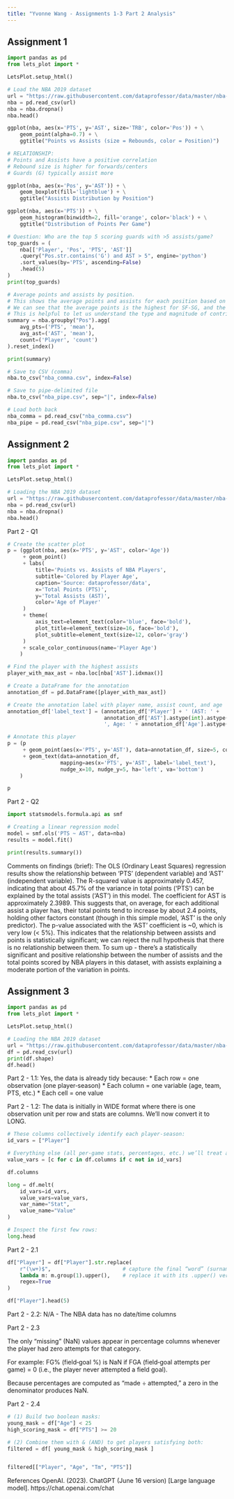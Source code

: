 ```yaml
---
title: "Yvonne Wang - Assignments 1-3 Part 2 Analysis"
---
```



## Assignment 1

```python
import pandas as pd
from lets_plot import *

LetsPlot.setup_html()

# Load the NBA 2019 dataset
url = "https://raw.githubusercontent.com/dataprofessor/data/master/nba-player-stats-2019.csv"
nba = pd.read_csv(url)
nba = nba.dropna()
nba.head()
```

```python
ggplot(nba, aes(x='PTS', y='AST', size='TRB', color='Pos')) + \
    geom_point(alpha=0.7) + \
    ggtitle("Points vs Assists (size = Rebounds, color = Position)")

# RELATIONSHIP:
# Points and Assists have a positive correlation
# Rebound size is higher for forwards/centers
# Guards (G) typically assist more
```

```python
ggplot(nba, aes(x='Pos', y='AST')) + \
    geom_boxplot(fill='lightblue') + \
    ggtitle("Assists Distribution by Position")

```

```python
ggplot(nba, aes(x='PTS')) + \
    geom_histogram(binwidth=2, fill='orange', color='black') + \
    ggtitle("Distribution of Points Per Game")

```

```python
# Question: Who are the top 5 scoring guards with >5 assists/game?
top_guards = (
    nba[['Player', 'Pos', 'PTS', 'AST']]
    .query("Pos.str.contains('G') and AST > 5", engine='python')
    .sort_values(by='PTS', ascending=False)
    .head(5)
)
print(top_guards)

```

```python
# Average points and assists by position.
# This shows the average points and assists for each position based on the dataset.
# We can see that the average points is the highest for SF-SG, and the average assists is the highest for PG. This is consistent with the roles in basketball.
# This is helpful to let us understand the type and magnitude of contribution in points and assists by position.
summary = nba.groupby("Pos").agg(
    avg_pts=('PTS', 'mean'),
    avg_ast=('AST', 'mean'),
    count=('Player', 'count')
).reset_index()

print(summary)

```

```python
# Save to CSV (comma)
nba.to_csv("nba_comma.csv", index=False)

# Save to pipe-delimited file
nba.to_csv("nba_pipe.csv", sep="|", index=False)

# Load both back
nba_comma = pd.read_csv("nba_comma.csv")
nba_pipe = pd.read_csv("nba_pipe.csv", sep="|")

```

## Assignment 2

```python
import pandas as pd
from lets_plot import *

LetsPlot.setup_html()

# Loading the NBA 2019 dataset
url = "https://raw.githubusercontent.com/dataprofessor/data/master/nba-player-stats-2019.csv"
nba = pd.read_csv(url)
nba = nba.dropna()
nba.head()
```

Part 2 - Q1

```python
# Create the scatter plot
p = (ggplot(nba, aes(x='PTS', y='AST', color='Age'))
     + geom_point()
     + labs(
         title='Points vs. Assists of NBA Players',
         subtitle='Colored by Player Age',
         caption='Source: dataprofessor/data',
         x='Total Points (PTS)',
         y='Total Assists (AST)',
         color='Age of Player'
     )
     + theme(
         axis_text=element_text(color='blue', face='bold'),
         plot_title=element_text(size=16, face='bold'),
         plot_subtitle=element_text(size=12, color='gray')
     )
     + scale_color_continuous(name='Player Age')
    )

# Find the player with the highest assists
player_with_max_ast = nba.loc[nba['AST'].idxmax()]

# Create a DataFrame for the annotation
annotation_df = pd.DataFrame([player_with_max_ast])

# Create the annotation label with player name, assist count, and age
annotation_df['label_text'] = (annotation_df['Player'] + ' (AST: ' +
                               annotation_df['AST'].astype(int).astype(str) +
                               ', Age: ' + annotation_df['Age'].astype(int).astype(str) + ')')

# Annotate this player
p = (p
     + geom_point(aes(x='PTS', y='AST'), data=annotation_df, size=5, color='red')
     + geom_text(data=annotation_df,
                 mapping=aes(x='PTS', y='AST', label='label_text'),
                 nudge_x=10, nudge_y=5, ha='left', va='bottom')
    )

p
```

Part 2 - Q2

```python
import statsmodels.formula.api as smf

# Creating a linear regression model
model = smf.ols('PTS ~ AST', data=nba)
results = model.fit()

print(results.summary())
```

Comments on findings (brief): The OLS (Ordinary Least Squares) regression results show the relationship between 'PTS' (dependent variable) and 'AST' (independent variable).
The R-squared value is approximately 0.457, indicating that about 45.7% of the variance in total points ('PTS') can be explained by the total assists ('AST') in this model.
The coefficient for AST is approximately 2.3989. This suggests that, on average, for each additional assist a player has, their total points tend to increase by about 2.4 points, holding other factors constant (though in this simple model, 'AST' is the only predictor).
The p-value associated with the 'AST' coefficient is ~0, which is very low (< 5%). This indicates that the relationship between assists and points is statistically significant; we can reject the null hypothesis that there is no relationship between them.
To sum up - there's a statistically significant and positive relationship between the number of assists and the total points scored by NBA players in this dataset, with assists explaining a moderate portion of the variation in points.


## Assignment 3
```python
import pandas as pd
from lets_plot import *

LetsPlot.setup_html()

# Loading the NBA 2019 dataset
url = "https://raw.githubusercontent.com/dataprofessor/data/master/nba-player-stats-2019.csv"
df = pd.read_csv(url)
print(df.shape)
df.head()
```

Part 2 - 1.1:
Yes, the data is already tidy because:
* Each row = one observation (one player‐season)
* Each column = one variable (age, team, PTS, etc.)
* Each cell = one value

Part 2 - 1.2: The data is initially in WIDE format where there is one observation unit per row and stats are columns. We'll now convert it to LONG.

```python
# These columns collectively identify each player‐season:
id_vars = ["Player"]

# Everything else (all per‐game stats, percentages, etc.) we’ll treat as measurement variables:
value_vars = [c for c in df.columns if c not in id_vars]

```

```python
df.columns
```

```python
long = df.melt(
    id_vars=id_vars,
    value_vars=value_vars,
    var_name="Stat",
    value_name="Value"
)

# Inspect the first few rows:
long.head

```

Part 2 - 2.1

```python
df["Player"] = df["Player"].str.replace(
    r"(\w+)$",                       # capture the final “word” (surname)
    lambda m: m.group(1).upper(),    # replace it with its .upper() version
    regex=True
)

df["Player"].head(5)
```

Part 2 - 2.2: N/A - The NBA data has no date/time columns

Part 2 - 2.3

The only “missing” (NaN) values appear in percentage columns whenever the player had zero attempts for that category. 

For example: FG% (field‐goal %) is NaN if FGA (field‐goal attempts per game) = 0 (i.e., the player never attempted a field goal).

Because percentages are computed as “made ÷ attempted,” a zero in the denominator produces NaN.

Part 2 - 2.4

```python
# (1) Build two boolean masks:
young_mask = df["Age"] < 25
high_scoring_mask = df["PTS"] >= 20

# (2) Combine them with & (AND) to get players satisfying both:
filtered = df[ young_mask & high_scoring_mask ]


filtered[["Player", "Age", "Tm", "PTS"]]

```

References
OpenAI. (2023). ChatGPT (June 16 version) [Large language model]. https://chat.openai.com/chat
